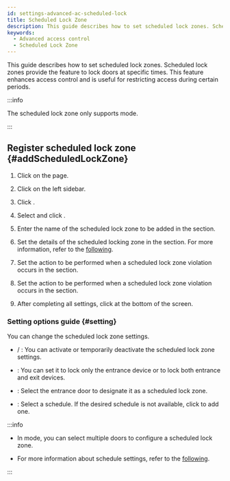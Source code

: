 ```yaml
---
id: settings-advanced-ac-scheduled-lock
title: Scheduled Lock Zone
description: This guide describes how to set scheduled lock zones. Scheduled lock zones provide the feature to lock doors at specific times.
keywords:
  - Advanced access control
  - Scheduled Lock Zone
---
```


This guide describes how to set scheduled lock zones. Scheduled lock zones provide the feature to lock doors at specific times. This feature enhances access control and is useful for restricting access during certain periods.

:::info

The scheduled lock zone only supports <Cmd sid='zone.globalZone.local' product='2' /> mode.

:::

## Register scheduled lock zone {#addScheduledLockZone}

1. Click <Cmd sid='shell.header.setting' /> on the <Cmd sid='shell.header.launcher' /> page.

2. Click <Cmd sid='setting.menu.advancedAc.root' /> on the left sidebar.

3. Click <Cmd sid='button.func.addZone' product='2' />.

4. Select <Cmd sid='zone.scheduledLock' product='2' /> and click <Cmd sid='button.apply' product='2' />.

5. Enter the name of the scheduled lock zone to be added in the <Cmd sid='common.info' product='2' /> section.

6. Set the details of the scheduled locking zone in the <Cmd sid='common.setting' product='2' /> section. For more information, refer to the [following](#setting).

7. Set the action to be performed when a scheduled lock zone violation occurs in the <Cmd sid='common.alarm' product='2' /> section.

8. Set the action to be performed when a scheduled lock zone violation occurs in the <Cmd sid='zone.forcedLock.bypass' product='2' /> section.

9. After completing all settings, click <Cmd sid='button.apply' product='2' /> at the bottom of the screen.

### Setting options guide {#setting}

You can change the scheduled lock zone settings.

* <Cmd sid='zone.pause.activated' product='2' /> / <Cmd sid='zone.pause.deactivate' product='2' />: You can activate or temporarily deactivate the scheduled lock zone settings.

* <Cmd sid='zone.forcedLock.doorLockType' product='2' />: You can set it to lock only the entrance device or to lock both entrance and exit devices.

* <Cmd sid='zone.pause.doorselected' product='2' />: Select the entrance door to designate it as a scheduled lock zone.

* <Cmd sid='common.schedule' product='2' />: Select a schedule. If the desired schedule is not available, click <Cmd sid='button.plusAddSchedule' product='2' /> to add one.

:::info

* In <Cmd sid='zone.globalZone.local' product='2' /> mode, you can select multiple doors to configure a scheduled lock zone.

* For more information about schedule settings, refer to the [following](settings-schedule).

:::
